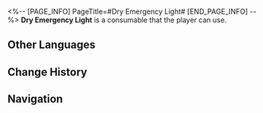 <%-- [PAGE_INFO]
PageTitle=#Dry Emergency Light#
[END_PAGE_INFO] --%>
{{Consumable Infobox
|id          = 408412
|image       = Item Dry Emergency Light.png{{subst:void|<!--$UPLOAD:<<SpriteOutput/ItemFigures/408412.png>-<Item Dry Emergency Light.png>-<Consumable Icons>>-->}}
|type        = Restorative Consumables
|rarity      = 2
|effect      = Upon use, immediately recovers 3 Technique Points for the team.
|description = An emergency light from the outworld civilization of Insumousu. This small portable lamp requires no source of energy. Simply soak it in brine with 5% salt concentration and it will shine for hours. It is actually the luminescent fishing rod antennae on the dorsal fin of a Thalassa lightfish. In ancient Insumousu, only the bravest fishers dared to hunt these dreadful creatures. Now, however, these fish are being cultivated on an industrial scale.
|effectType  = 
|effectType2 = 
|effectType3 = 
|recipe      = 
|source1     = [[Procurement Point for Expired Parcels]]
|source2     = 
|source3     = 
}}
{{Description|''"Darling, I know you're trying to be romantic with this outworlder-style candle-lit dinner but... there's a shining fish head baring its teeth at me in the middle of the table. I don't think I can finish dinner..."''}}
'''Dry Emergency Light''' is a consumable that the player can use.

==Other Languages==
{{Other Languages
|en   = Dry Emergency Light
|zhs  = 干制应急灯
|zht  = 乾燥臨時燈具
|ja   = 乾燥型非常灯
|ko   = 건식 비상등
|es   = Luz seca de emergencia
|fr   = Lumière de secours
|ru   = Сушёный аварийный фонарик
|th   = Dry Emergency Light
|vi   = Đèn Khẩn Cấp Năng Lượng Tự Nhiên
|de   = Trockenes Notlicht
|id   = Dry Emergency Light
|pt   = Luz de Emergência Seca
}}

==Change History==
{{Change History|1.5}}

==Navigation==
{{Consumable Navbox}}